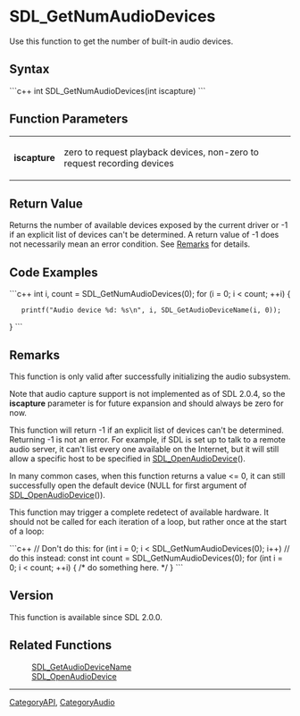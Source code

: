 <!-- pragma section-numbers off -->
<!-- pragma disable-camelcase -->

= SDL_GetNumAudioDevices =
Use this function to get the number of built-in audio devices.


== Syntax ==
```c++
int SDL_GetNumAudioDevices(int iscapture)
```

== Function Parameters ==
{|
|'''iscapture'''
|zero to request playback devices, non-zero to request recording devices
|}

== Return Value ==
Returns the number of available devices exposed by the current driver or -1 if an explicit list of devices can't be determined. A return value of -1 does not necessarily mean an error condition. See [[#Remarks|Remarks]] for details.

== Code Examples ==
```c++
int i, count = SDL_GetNumAudioDevices(0);
for (i = 0; i < count; ++i) {
    printf("Audio device %d: %s\n", i, SDL_GetAudioDeviceName(i, 0));
}
```

== Remarks ==
This function is only valid after successfully initializing the audio subsystem.

Note that audio capture support is not implemented as of SDL 2.0.4, so the '''iscapture''' parameter is for future expansion and should always be zero for now.

This function will return -1 if an explicit list of devices can't be determined. Returning -1 is not an error. For example, if SDL is set up to talk to a remote audio server, it can't list every one available on the Internet, but it will still allow a specific host to be specified in [[SDL_OpenAudioDevice]]().

In many common cases, when this function returns a value <= 0, it can still successfully open the default device (NULL for first argument of [[SDL_OpenAudioDevice]]()).

This function may trigger a complete redetect of available hardware. It should not be called for each iteration of a loop, but rather once at the start of a loop:

```c++
// Don't do this: for (int i = 0; i < SDL_GetNumAudioDevices(0); i++)
// do this instead:
const int count = SDL_GetNumAudioDevices(0);
for (int i = 0; i < count; ++i) { /* do something here. */ }
```


== Version ==
This function is available since SDL 2.0.0.

== Related Functions ==
:[[SDL_GetAudioDeviceName]]
:[[SDL_OpenAudioDevice]]

----
[[CategoryAPI]], [[CategoryAudio]]
